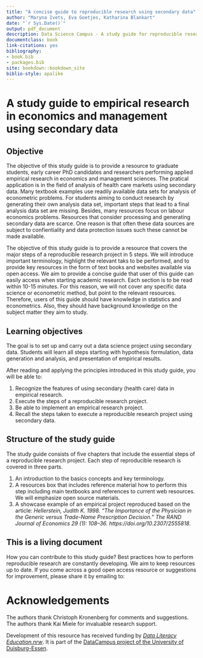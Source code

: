 ```yaml
--- 
title: "A concise guide to reproducible research using secondary data"
author: "Maryna Ivets, Eva Goetjes, Katharina Blankart"
date: "`r Sys.Date()`"
output: pdf_document
description: Data Science Campus - A study guide for reproducible research using secondary (health care) data
documentclass: book
link-citations: yes
bibliography:
- book.bib
- packages.bib
site: bookdown::bookdown_site
biblio-style: apalike
---
```



# A study guide to empirical research in economics and management using secondary data {-}

## Objective {-}

The objective of this study guide is to provide a resource to graduate students, early career PhD candidates and researchers performing applied empirical research in economics and management sciences. The pratical application is in the field of analysis of health care markets using secondary data. Many textbook examples use readily available data sets for analysis of econometric problems. For students aiming to conduct research by generating their own analysis data set, important steps that lead to a final analysis data set are missing. Besides, many resources focus on labour economics problems. Resources that consider processing and generating secondary data are scarce. One reason is that often these data sources are subject to confientiality and data protection issues such these cannot be made available.

The objective of this study guide is to provide a resource that covers the major steps of a reproducible research project in 5 steps. We will introduce important terminology, highlight the relevant taks to be performed, and to provide key resources in the form of text books and websites available via open access. We aim to provide a concise guide that user of this guide can easily access when starting academic research. Each section is to be read within 10-15 minutes. For this reason, we will not cover any specific data science or econometric method, but point to the relevant resources. Therefore, users of this guide should have knowledge in statistics and econometrics. Also, they should have background knowledge on the subject matter they aim to study.

## Learning objectives {-}

The goal is to set up and carry out a data science project using secondary data. Students will learn all steps starting with hypothesis formulation, data generation and analysis, and presentation of empirical results.

After reading and applying the principles introduced in this study guide, you will be able to:

1. Recognize the features of using secondary (health care) data in empirical research.
2. Execute the steps of a reproducible research project.
3. Be able to implement an empirical research project.
4. Recall the steps taken to execute a reproducible research project using secondary data.

## Structure of the study guide {-}

The study guide consists of five chapters that include the essential steps of a reproducible research project. Each step of reproducible research is covered in three parts.
  
1. An introduction to the basics concepts and key terminology. 
2. A resources box that includes reference material how to perform this step including main textbooks and references to current web resources. We will emphasize open source materials.
3. A showcase example of an empirical project reproduced based on the article: *Hellerstein, Judith K. 1998. “The Importance of the Physician in the Generic versus Trade-Name Prescription Decision.” The RAND Journal of Economics 29 (1): 108–36. https://doi.org/10.2307/2555818*.


## This is a living document {-}
	    	
How you can contribute to this study guide? Best practices how to perform reproducible research are constantly developing. We aim to keep resources up to date. If you come across a good open access resource or suggestions for improvement, please share it by emailing to:

# Acknowledgements {-}

The authors thank Christoph Kronenberg for comments and suggestions. The authors thank Kai Miele for invaluable research support.

Development of this resource has received funding by [*Data Literacy Education.nrw*](https://www.dh.nrw/aktuelles/ausschreibung). It is part of the [DataCampus project of the University of Duisburg-Essen](https://www.uni-due.de/ub/datacampus/index.php).

<!--## Open License and Credits

This concise guide to reproducible research using secondary data is written as an Open Educational Resource to enable you to use this book in the best possible way. This work is therefore made available under Creative Commons Public Domain Dedication (CC0 1.0 Universal). You do not have to ask us permission to re-use and copy information from this handbook. Feel free to use information from the content session for your training slides or images that seem fitting in your training. Take note that some materials cited in this book might be copyright protected. If so, this will be indicated in the text. Please consider citing the handbook when using the content.

We have tried to acknowledge all of our sources. If for some reason we have forgotten to provide you with proper credits it has not been done with malicious intent. Feel free to contact us at elearning@fosteropenscience.eu for any corrections.-->

	    	